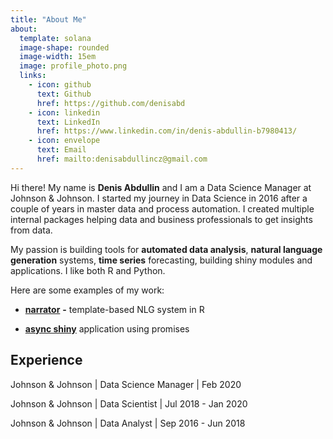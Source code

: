 ```yaml
---
title: "About Me"
about: 
  template: solana
  image-shape: rounded
  image-width: 15em
  image: profile_photo.png
  links:
    - icon: github
      text: Github
      href: https://github.com/denisabd
    - icon: linkedin
      text: LinkedIn
      href: https://www.linkedin.com/in/denis-abdullin-b7980413/
    - icon: envelope
      text: Email
      href: mailto:denisabdullincz@gmail.com
---
```


::: {#hero-heading}
Hi there! My name is **Denis Abdullin** and I am a Data Science Manager at Johnson & Johnson. I started my journey in Data Science in 2016 after a couple of years in master data and process automation. I created multiple internal packages helping data and business professionals to get insights from data.

My passion is building tools for **automated data analysis**, **natural language generation** systems, **time series** forecasting, building shiny modules and applications. I like both R and Python.

Here are some examples of my work:

-   [**narrator**](https://denisabd.github.io/narrator/ "Build text out of data with narrator") **-** template-based NLG system in R

-   [**async shiny**](https://github.com/denisabd/async_shiny "Use promises for scaling shiny applications") application using promises
:::

## Experience

Johnson & Johnson \| Data Science Manager \| Feb 2020

Johnson & Johnson \| Data Scientist \| Jul 2018 - Jan 2020

Johnson & Johnson \| Data Analyst \| Sep 2016 - Jun 2018
